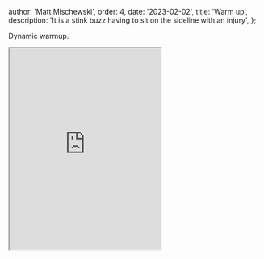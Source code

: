 
  author: 'Matt Mischewski',
  order: 4,
  date: '2023-02-02',
  title: 'Warm up',
  description: 'It is a stink buzz having to sit on the sideline with an injury',
};


Dynamic warmup.

<iframe
  className="w-full aspect-video"
  height="400"
  src="https://www.youtube.com/embed/X8NGIVGmgkc"
></iframe>

<PlayNav />
